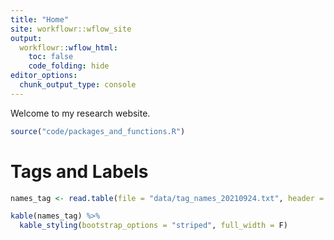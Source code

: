 ```yaml
---
title: "Home"
site: workflowr::wflow_site
output:
  workflowr::wflow_html:
    toc: false
    code_folding: hide
editor_options:
  chunk_output_type: console
---
```


Welcome to my research website.

```r
source("code/packages_and_functions.R")
```

# Tags and Labels
```r
names_tag <- read.table(file = "data/tag_names_20210924.txt", header = T, sep = "\t")

kable(names_tag) %>%
  kable_styling(bootstrap_options = "striped", full_width = F)
```

